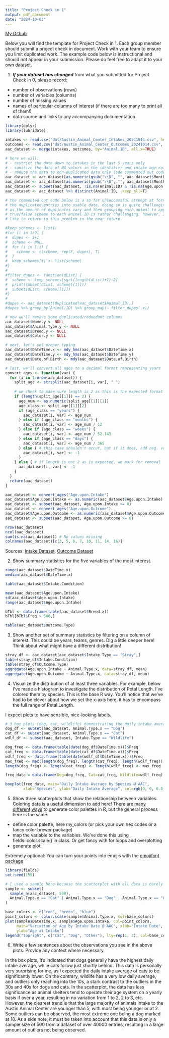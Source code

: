 ```yaml
---
title: "Project Check in 1"
output: pdf_document
date: "2024-10-03"
---
```


[My Github](https://github.com/amachn/CSI2300-project)

Below you will find the template for Project Check in 1. Each group member should submit a project check in document. Work with your team to ensure you limit duplicated work. The example code below is instructional and should not appear in your submission. Please do feel free to adapt it to your own dataset. 

1. ***If your dataset has changed*** from what you submitted for Project Check in 0, please record: 

- number of observations (rows)
- number of variables (columns)
- number of missing values
- names of particular columns of interest (if there are too many to print all of them!)
- data source and links to any accompanying documentation 

```r
library(dplyr)
library(lubridate)

intakes <- read.csv("dat/Austin_Animal_Center_Intakes_20241014.csv", header=T)
outcomes <- read.csv("dat/Austin_Animal_Center_Outcomes_20241014.csv", header=T)
aac_dataset <- merge(intakes, outcomes, by="Animal.ID", all.x=TRUE)

# here we will:
# - restrict the data down to intakes in the last 5 years only
# - sanitize the data of NA values in the identifier and intake age column
# - reduce the data to non-duplicated data only (see commented out code below)
aac_dataset <- aac_dataset[as.numeric(gsub("\\D", "", aac_dataset$MonthYear.x)) >= 2019,]
aac_dataset <- aac_dataset[as.numeric(gsub("\\D", "", aac_dataset$MonthYear.y)) >= 2019,]
aac_dataset <- subset(aac_dataset, !is.na(Animal.ID) & !is.na(Age.upon.Intake))
aac_dataset <- aac_dataset %>% distinct(Animal.ID, .keep_all=T)

# the commented out code below is a so far unsuccessful attempt at forming 
# the duplicated entries into usable data. doing so is quite challenging
# as the amount of duplicates vary and then grouping each animal to apply a 
# true/false scheme to each animal ID is rather challenging. however, I would 
# like to return to this problem in the near future.

#keep_schemes <- list()
#for (i in 1:9) {
#  dupes <- i+1
#  scheme <- NULL
#  for (i in 1:i) {
#    scheme <- c(scheme, rep(F, dupes), T)
#  }
#  keep_schemes[i] <- list(scheme)
#}
#
#filter_dupes <- function(dList) {
#  scheme <- keep_schemes[sqrt(length(dList)+1)-2]
#  print(subset(dList, scheme[[1]]))
#  subset(dList, scheme[[1]])
#}
#
#dupes <- aac_dataset[duplicated(aac_dataset$Animal.ID),]
#dupes %>% group_by(Animal.ID) %>% group_map(~ filter_dupes(.x))

# now we'll remove some duplicated/redundant columns
aac_dataset$Name.y <- NULL
aac_dataset$Animal.Type.y <- NULL
aac_dataset$Breed.y <- NULL
aac_dataset$Color.y <- NULL

# next, let's set proper typing
aac_dataset$DateTime.x <- mdy_hms(aac_dataset$DateTime.x)
aac_dataset$DateTime.y <- mdy_hms(aac_dataset$DateTime.y)
aac_dataset$Date.of.Birth <- mdy(aac_dataset$Date.of.Birth)

# last, we'll convert all ages to a decimal format representing years
convert_ages <- function(var) {
  for (i in 1:nrow(aac_dataset)) {
    split_age <- strsplit(aac_dataset[i, var], " ")
    
    # we check to make sure length is 2 as this is the expected format for this variable.
    if (length(split_age[[1]]) == 2) {
      age_num <- as.numeric(split_age[[1]][1])
      age_class <- split_age[[1]][2]
      if (age_class == "years") {
        aac_dataset[i, var] <- age_num
      } else if (age_class == "months") {
        aac_dataset[i, var] <- age_num / 12
      } else if (age_class == "weeks") {
        aac_dataset[i, var] <- age_num / 52.143
      } else if (age_class == "days") {
        aac_dataset[i, var] <- age_num / 365
      } else { # this case shouldn't occur, but if it does, add neg. val. for removal
        aac_dataset[i, var] <- -1
      }
    } else { # if length is not 2 as is expected, we mark for removal
      aac_dataset[i, var] <- -1
    }
  }
  return(aac_dataset)
}

aac_dataset <- convert_ages("Age.upon.Intake")
aac_dataset$Age.upon.Intake <- as.numeric(aac_dataset$Age.upon.Intake)
aac_dataset <- subset(aac_dataset, Age.upon.Intake >= 0)
aac_dataset <- convert_ages("Age.upon.Outcome")
aac_dataset$Age.upon.Outcome <- as.numeric(aac_dataset$Age.upon.Outcome)
aac_dataset <- subset(aac_dataset, Age.upon.Outcome >= 0)

nrow(aac_dataset)
ncol(aac_dataset)
sum(is.na(aac_dataset)) # No values missing
colnames(aac_dataset)[c(3, 5, 6, 7, 10, 11, 14, 16)]
```

Sources: [Intake Dataset](https://data.austintexas.gov/Health-and-Community-Services/Austin-Animal-Center-Intakes/wter-evkm), [Outcome Dataset](https://data.austintexas.gov/Health-and-Community-Services/Austin-Animal-Center-Outcomes/9t4d-g238)

\newpage

2. Show summary statistics for the five variables of the most interest. 

```r
range(aac_dataset$DateTime.x)
median(aac_dataset$DateTime.x)

table(aac_dataset$Intake.Condition)

mean(aac_dataset$Age.upon.Intake)
sd(aac_dataset$Age.upon.Intake)
range(aac_dataset$Age.upon.Intake)

bTbl <- data.frame(table(aac_dataset$Breed.x))
bTbl[bTbl$Freq > 500,]

table(aac_dataset$Outcome.Type)
```

\newpage

3. Show another set of summary statistics by filtering on a column of interest. This could be years, teams, genres. Dig a little deeper here! Think about what might have a different distribution!  

```r
stray_df <- aac_dataset[aac_dataset$Intake.Type == "Stray",]
table(stray_df$Intake.Condition)
table(stray_df$Outcome.Type)
aggregate(Age.upon.Intake ~ Animal.Type.x, data=stray_df, mean)
aggregate(Age.upon.Outcome ~ Animal.Type.x, data=stray_df, mean)
```

\newpage

4. Visualize the distribution of at least three variables. For example, below I've made a histogram to investigate the distribution of Petal Length. I've colored them by species. This is the base R way. You'll notice that we've had to be clever about how we set the x-axis here, it has to encompass the full range of Petal.Length.

I expect plots to have sensible, nice-looking labels.

```r
# 3 box plots (dog, cat, wildlife) demonstrating the daily intake averages
dog_df <- subset(aac_dataset, Animal.Type.x == "Dog")
cat_df <- subset(aac_dataset, Animal.Type.x == "Cat")
wdlf_df <- subset(aac_dataset, Intake.Type == "Wildlife")

dog_freq <- data.frame(table(date(dog_df$DateTime.x)))$Freq
cat_freq <- data.frame(table(date(cat_df$DateTime.x)))$Freq
wdlf_freq <- data.frame(table(date(wdlf_df$DateTime.x)))$Freq
max_freq <- max(length(dog_freq), length(cat_freq), length(wdlf_freq))
length(dog_freq) <- length(cat_freq) <- length(wdlf_freq) <- max_freq

freq_data = data.frame(Dog=dog_freq, Cat=cat_freq, Wildlife=wdlf_freq)

boxplot(freq_data, main="Daily Intake Average by Species @ AAC", 
        xlab="Species", ylab="Daily Intake Average", col=rgb(0, 0, 0.8, 0.2))
```

\newpage

5. Show three scatterplots that show the relationship between variables. Coloring data is a useful dimension to add here! There are [many](https://github.com/karthik/wesanderson) [different](https://www.datanovia.com/en/blog/top-r-color-palettes-to-know-for-great-data-visualization/#viridis-color-palettes) [ways](https://www.nceas.ucsb.edu/sites/default/files/2020-04/colorPaletteCheatsheet.pdf) to generate color palettes in R, but the general process here is the same: 

- define color palette, here my_colors (or pick your own hex codes or a fancy color brewer package)
- map the variable to the variables. We've done this using fields::color.scale() in class. Or get fancy with for loops and overplotting 
- generate plot! 

Extremely optional: You can turn your points into emojis with the [emojifont package](https://cran.r-project.org/web/packages/emojifont/vignettes/emojifont.html)

```r
library(fields)
set.seed(159)

# I used a sample here because the scatterplot with all data is barely readable
sample <- subset(
  sample_n(aac_dataset, 500), 
  Animal.Type.x == "Cat" | Animal.Type.x == "Dog" | Animal.Type.x == "Other"
)

base_colors <- c("red", "green", "blue")
point_colors <- color.scale(sample$Animal.Type.x, col=base_colors)
plot(sample$DateTime.x, sample$Age.upon.Intake, col=point_colors,
     main="Variation of Age by Intake Date @ AAC", xlab="Intake Date",
     ylab="Age at Intake")
legend("topright", c("Cat", "Dog", "Other"), lty=rep(1, 3), col=base_colors, bty="n")
```

6. Write a few sentences about the observations you see in the above plots. Provide any context where necessary. 

In the box plots, it's indicated that dogs generally have the highest daily intake average, while cats follow just shortly behind. This data is personally very surprising for me, as I expected the daily intake average of cats to be significantly lower. On the contrary, wildlife has a very low daily average, and outliers only reaching into the 10s, a stark contrast to the outliers in the 30s and 40s for dogs and cats. In the scatterplot, the data has less significance as animal shelters tend to operate their age system on a yearly basis if over a year, resulting in no variation from 1 to 2, 2 to 3, etc. However, the clearest trend is that the large majority of animals intake to the Austin Animal Center are younger than 5, with most being younger or at 2. Some outliers can be observed, the most extreme one being a dog marked at 18. As a side note, it must be taken into account that this data is only a sample size of 500 from a dataset of over 40000 entries, resulting in a large amount of outliers not being observed.
